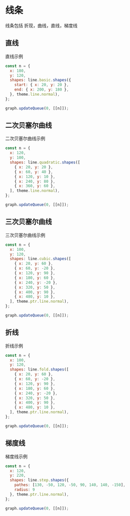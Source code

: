 # 线条

线条包括 折现，曲线，直线，梯度线

## 直线

直线示例

```js
const n = {
  x: 180,
  y: 120,
  shapes: line.basic.shapes({
    start: { x: 20, y: 20 }, 
    end: { x: 200, y: 180 },
  }, theme.line.normal),
};

graph.updateQueue(0, [[n]]);
```

<div id="ptyLine"></div>

## 二次贝塞尔曲线

二次贝塞尔曲线示例

```js
const n = {
  x: 120,
  y: 100,
  shapes: line.quadratic.shapes([
    { x: 20, y: 20 },
    { x: 60, y: 40 },
    { x: 120, y: 10 },
    { x: 240, y: 80 },
    { x: 360, y: 60 },
  ], theme.line.normal),
};

graph.updateQueue(0, [[n]]);
```

<div id="ptyQuadratic"></div>

## 三次贝塞尔曲线

三次贝塞尔曲线示例

```js
const n = {
  x: 100,
  y: 120,
  shapes: line.cubic.shapes([
    { x: 20, y: 60 },
    { x: 60, y: -20 },
    { x: 120, y: 90 },
    { x: 180, y: 60 },
    { x: 240, y: -20 },
    { x: 320, y: 50 },
    { x: 400, y: 90 },
    { x: 480, y: 10 },
  ], theme.ptr.line.normal),
};

graph.updateQueue(0, [[n]]);
```

<div id="ptyCubic"></div>

## 折线

折线示例

```js
const n = {
  x: 100,
  y: 120,
  shapes: line.fold.shapes([
    { x: 20, y: 60 },
    { x: 60, y: -20 },
    { x: 120, y: 90 },
    { x: 180, y: 60 },
    { x: 240, y: -20 },
    { x: 320, y: 50 },
    { x: 400, y: 90 },
    { x: 480, y: 10 },
  ], theme.ptr.line.normal),
};

graph.updateQueue(0, [[n]]);
```

<div id="ptyFold"></div>

## 梯度线

梯度线示例

```js
const n = {
  x: 120,
  y: 220,
  shapes: line.step.shapes({
    pathes: [130, -50, 120, -50, 90, 140, 140, -150],
    radius: 9
  }, theme.ptr.line.normal),
};

graph.updateQueue(0, [[n]]);
```

<div id="ptyStep"></div>

